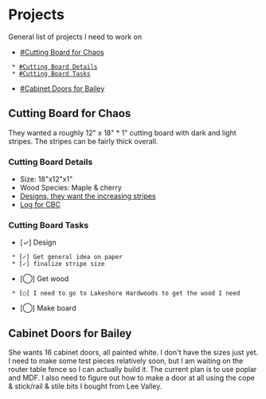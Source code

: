 = Projects =
General list of projects I need to work on 

* [[#Cutting Board for Chaos]]
  * [[#Cutting Board Details]]
  * [[#Cutting Board Tasks]]
* [[#Cabinet Doors for Bailey]]

== Cutting Board for Chaos ==
They wanted a roughly 12" x 18" * 1" cutting board with dark and light stripes.
The stripes can be fairly thick overall.

=== Cutting Board Details ===
* Size: 18"x12"x1"
* Wood Species: Maple & cherry
* [[local:../assets/cuttingboarddesigns.jpg|Designs, they want the increasing stripes]]
* [[Log for CBC]]

=== Cutting Board Tasks ===
* [✓] Design
  * [✓] Get general idea on paper
  * [✓] finalize stripe size
* [◯] Get wood
  * [◯] I need to go to Lakeshore Hardwoods to get the wood I need
* [◯] Make board

== Cabinet Doors for Bailey ==
She wants 16 cabinet doors, all painted white.
I don't have the sizes just yet.
I need to make some test pieces relatively soon, but I am waiting on the router table fence so I can actually build it.
The current plan is to use poplar and MDF.
I also need to figure out how to make a door at all using the cope & stick/rail & stile bits I bought from Lee Valley.
